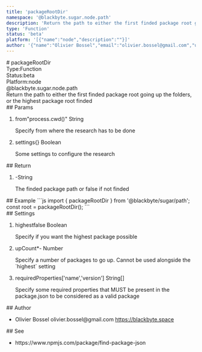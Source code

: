 ```yaml
---
title: 'packageRootDir'
namespace: '@blackbyte.sugar.node.path'
description: 'Return the path to either the first finded package root going up the folders, or the highest package root finded'
type: 'Function'
status: 'beta'
platform: '[{"name":"node","description":""}]'
author: '{"name":"Olivier Bossel","email":"olivier.bossel@gmail.com","url":"https://blackbyte.space"}'
---
```

<div class="docmap -mdx">
# packageRootDir
<div class="docmap_metas">
<div class="docmap_type"><span class="docmap_type-label">Type:</span><span class="docmap_type-value">Function</span></div>
<div class="docmap_status"><span class="docmap_status-label">Status:</span><span class="docmap_status-value -beta">beta</span></div>
<div class="docmap_platform"><span class="docmap_platform-label">Platform:</span><span class="docmap_platform-value -node">node</span></div>
</div>
<div class="docmap_namespace">@blackbyte.sugar.node.path</div>
<div class="docmap_description typo-lead typo-format">
Return the path to either the first finded package root going up the folders, or the highest package root finded
</div>
<div class="docmap_params">
## Params
<ol class="docmap_list">
<li class="docmap_item">
<span class="docmap_name">from</span><span class="docmap_default">&quot;process&period;cwd&lpar;&rpar;&quot;</span> <span class="docmap_type">String</span>
<p class="docmap_description">Specify from where the research has to be done</p>
</li>
<li class="docmap_item">
<span class="docmap_name">settings</span><span class="docmap_default">&lcub;&rcub;</span> <span class="docmap_type">Boolean</span>
<p class="docmap_description">Some settings to configure the research</p>
</li>
</ol>
</div>
<div class="docmap_return">
## Return
<ol class="docmap_list">
<li class="docmap_item">
<span class="docmap_default">-</span><span class="docmap_type">String</span>
<p class="docmap_description">The finded package path or false if not finded</p>
</li>
</ol>
</div>
<div class="docmap_examples">
## Example
<s-code language="js" header>
```js
import { packageRootDir } from '@blackbyte/sugar/path';
const root = packageRootDir();
```
</s-code>
</div>
<div class="docmap_settings">
## Settings
<ol class="docmap_list">
<li class="docmap_item">
<span class="docmap_name">highest</span><span class="docmap_default">false</span> <span class="docmap_type">Boolean</span>
<p class="docmap_description">Specify if you want the highest package possible</p>
</li>
<li class="docmap_item">
<span class="docmap_name">upCount<span class="docmap_required">*</span></span><span class="docmap_default">-</span> <span class="docmap_type">Number</span>
<p class="docmap_description">Specify a number of packages to go up. Cannot be used alongside the `highest` setting</p>
</li>
<li class="docmap_item">
<span class="docmap_name">requiredProperties</span><span class="docmap_default">&lsqb;&apos;name&apos;&comma;&apos;version&apos;&rsqb;</span> <span class="docmap_type">String&lsqb;&rsqb;</span>
<p class="docmap_description">Specify some required properties that MUST be present in the package.json to be considered as a valid package</p>
</li>
</ol>
</div>
<div class="docmap_author">
## Author
<ul class="docmap_list">
<li class="docmap_item">
<span class="docmap_name">Olivier Bossel</span>
<span class="docmap_email">olivier.bossel@gmail.com</span>
<a href="https://blackbyte.space" target="_blank" class="docmap_url">https://blackbyte.space</a>
</li>
</ul>
</div>
<div class="docmap_see">
## See
<ul class="docmap_see-list">
<li class="docmap_see-item">
https://www.npmjs.com/package/find-package-json
</li>
</ul>
</div>
</div>